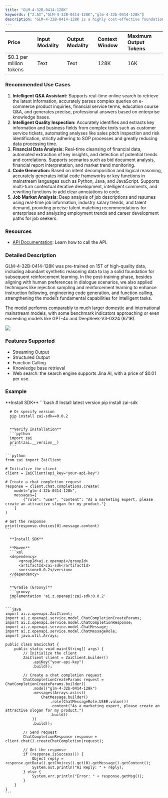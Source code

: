 ```yaml
---
title: "GLM-4-32B-0414-128K"
keywords: ["Z.AI","GLM-4-32B-0414-128K","glm-4-32b-0414-128k"]
description: "GLM-4-32B-0414-128K is a highly cost-effective foundation language model. It can efficiently perform complex tasks and has significantly enhanced capabilities in tool use, online search, and code-related intelligent tasks."
---
```


| **Price**                | **Input Modality** | **Output Modality** | **Context Window** | **Maximum Output Tokens** |
| :----------------------- | :----------------- | :------------------ | :----------------- | :------------------------ |
| \$0.1 per million tokens | Text               | Text                | 128K               | 16K                       |

### **Recommended Use Cases**

1. **Intelligent Q&A Assistant:** Supports real-time online search to retrieve the latest information, accurately parses complex queries on e-commerce product inquiries, financial service terms, education course Q&A, and generates precise, professional answers based on enterprise knowledge bases.
2. **Intelligent Quality Inspection:** Accurately identifies and extracts key information and business fields from complex texts such as customer service tickets, automating analyses like sales pitch inspection and risk identification, strictly adhering to SOP processes and greatly reducing data processing time.
3. **Financial Data Analysis:** Real-time cleansing of financial data, automated extraction of key insights, and detection of potential trends and correlations. Supports scenarios such as bid document analysis, financial report interpretation, and market trend monitoring.
4. **Code Generation:** Based on intent decomposition and logical reasoning, accurately generates initial code frameworks or key functions in mainstream languages such as Python, Java, and JavaScript. Supports multi-turn contextual iterative development, intelligent comments, and rewriting functions to add clear annotations to code.
5. **Job Market Analysis:** Deep analysis of job descriptions and resumes using real-time job information, industry salary trends, and talent demand, providing precise talent matching recommendations for enterprises and analyzing employment trends and career development paths for job seekers.

### **Resources**

- [API Documentation](/api-reference/llm/glm-4-32b-0414-128k): Learn how to call the API.

### **Detailed Description**

GLM-4-32B-0414-128K was pre-trained on 15T of high-quality data, including abundant synthetic reasoning data to lay a solid foundation for subsequent reinforcement learning. In the post-training phase, besides aligning with human preferences in dialogue scenarios, we also applied techniques like rejection sampling and reinforcement learning to enhance instruction following, engineering code generation, and function calling, strengthening the model’s fundamental capabilities for intelligent tasks.

The model performs comparably to much larger domestic and international mainstream models, with some benchmark indicators approaching or even exceeding models like GPT-4o and DeepSeek-V3-0324 (671B).

![](https://zhipu-ai.feishu.cn/space/api/box/stream/download/asynccode/?code=NmZjY2EwOTk2ZDYzNWU0NjAzMmE4ZDBlZjZmYWNjOTlfeHVDUXNSek9IMjh3a2p4QXZnUThNTUZ3cklSbk9oOTFfVG9rZW46QW1VbmIwSVU3b3VxQ3p4ekJNQWNMY3lUbjJkXzE3NDk1NDE2NDc6MTc0OTU0NTI0N19WNA)

### **Features Supported**

- Streaming Output
- Structured Output
- Function Calling
- Knowledge base retrieval
- Web search: the search engine supports Jina AI, with a price of \$0.01 per use.

### **Example**

<Tabs>
  <Tab title="Python">
      **Install SDK**
      ```bash
      # Install latest version
      pip install zai-sdk

      # Or specify version
      pip install zai-sdk==0.0.2
      ```

      **Verify Installation**
      ```python
      import zai
      print(zai.__version__)
      ```

    ```python
    from zai import ZaiClient
    
    # Initialize the client
    client = ZaiClient(api_key="your-api-key")
    
    # Create a chat completion request
    response = client.chat.completions.create(
        model="glm-4-32b-0414-128k",
        messages=[
            {"role": "user", "content": "As a marketing expert, please create an attractive slogan for my product."}
        ]
    )
    
    # Get the response
    print(response.choices[0].message.content)
    ```
  </Tab>
  <Tab title="Java">

      **Install SDK**

      **Maven**
      ```xml
      <dependency>
          <groupId>ai.z.openapi</groupId>
          <artifactId>zai-sdk</artifactId>
          <version>0.0.2</version>
      </dependency>
      ```

      **Gradle (Groovy)**
      ```groovy
      implementation 'ai.z.openapi:zai-sdk:0.0.2'
      ```

    ```java
    import ai.z.openapi.ZaiClient;
    import ai.z.openapi.service.model.ChatCompletionCreateParams;
    import ai.z.openapi.service.model.ChatCompletionResponse;
    import ai.z.openapi.service.model.ChatMessage;
    import ai.z.openapi.service.model.ChatMessageRole;
    import java.util.Arrays;
    
    public class BasicChat {
        public static void main(String[] args) {
            // Initialize the client
            ZaiClient client = ZaiClient.builder()
                .apiKey("your-api-key")
                .build();
    
            // Create a chat completion request
            ChatCompletionCreateParams request = ChatCompletionCreateParams.builder()
                .model("glm-4-32b-0414-128k")
                .messages(Arrays.asList(
                    ChatMessage.builder()
                        .role(ChatMessageRole.USER.value())
                        .content("As a marketing expert, please create an attractive slogan for my product.")
                        .build()
                ))
                .build();
    
            // Send request
            ChatCompletionResponse response = client.chat().createChatCompletion(request);
    
            // Get the response
            if (response.isSuccess()) {
                Object reply = response.getData().getChoices().get(0).getMessage().getContent();
                System.out.println("AI Reply: " + reply);
            } else {
                System.err.println("Error: " + response.getMsg());
            }
        }
    }
    ```
  </Tab>
</Tabs>